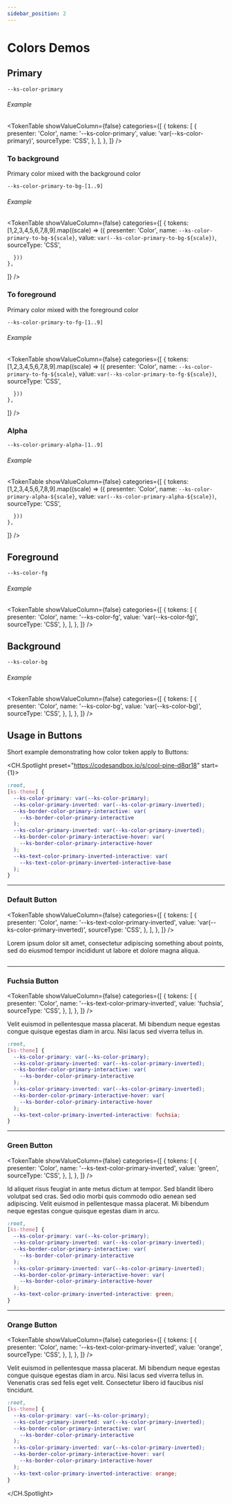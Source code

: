 ```yaml
---
sidebar_position: 2
---
```



# Colors Demos

## Primary

```
--ks-color-primary
```

###### Example

<TokenTable
  showValueColumn={false}
  categories={[
    {
      tokens: [
        {
          presenter: 'Color',
          name: '--ks-color-primary',
          value: 'var(--ks-color-primary)',
          sourceType: 'CSS',
        },
      ],
    },
  ]}
/>

### To background

Primary color mixed with the background color

```
--ks-color-primary-to-bg-[1..9]
```

###### Example

<TokenTable
  showValueColumn={false}
  categories={[
    {
      tokens: [1,2,3,4,5,6,7,8,9].map((scale) => ({
          presenter: 'Color',
          name: `--ks-color-primary-to-bg-${scale}`,
          value: `var(--ks-color-primary-to-bg-${scale})`,
          sourceType: 'CSS',

      }))
    },

]}
/>

### To foreground

Primary color mixed with the foreground color

```
--ks-color-primary-to-fg-[1..9]
```

###### Example

<TokenTable
  showValueColumn={false}
  categories={[
    {
      tokens: [1,2,3,4,5,6,7,8,9].map((scale) => ({
          presenter: 'Color',
          name: `--ks-color-primary-to-fg-${scale}`,
          value: `var(--ks-color-primary-to-fg-${scale})`,
          sourceType: 'CSS',

      }))
    },

]}
/>

### Alpha

```
--ks-color-primary-alpha-[1..9]
```

###### Example

<TokenTable
  showValueColumn={false}
  categories={[
    {
      tokens: [1,2,3,4,5,6,7,8,9].map((scale) => ({
          presenter: 'Color',
          name: `--ks-color-primary-alpha-${scale}`,
          value: `var(--ks-color-primary-alpha-${scale})`,
          sourceType: 'CSS',

      }))
    },

]}
/>

## Foreground

```
--ks-color-fg
```

###### Example

<TokenTable
  showValueColumn={false}
  categories={[
    {
      tokens: [
        {
          presenter: 'Color',
          name: '--ks-color-fg',
          value: 'var(--ks-color-fg)',
          sourceType: 'CSS',
        },
      ],
    },
  ]}
/>

## Background

```
--ks-color-bg
```

###### Example

<TokenTable
  showValueColumn={false}
  categories={[
    {
      tokens: [
        {
          presenter: 'Color',
          name: '--ks-color-bg',
          value: 'var(--ks-color-bg)',
          sourceType: 'CSS',
        },
      ],
    },
  ]}
/>

## Usage in Buttons

Short example demonstrating how color token apply to Buttons:

<CH.Spotlight preset="https://codesandbox.io/s/cool-pine-d8qr18" start={1}>

```css src/styles.css
:root,
[ks-theme] {
  --ks-color-primary: var(--ks-color-primary);
  --ks-color-primary-inverted: var(--ks-color-primary-inverted);
  --ks-border-color-primary-interactive: var(
    --ks-border-color-primary-interactive
  );
  --ks-color-primary-inverted: var(--ks-color-primary-inverted);
  --ks-border-color-primary-interactive-hover: var(
    --ks-border-color-primary-interactive-hover
  );
  --ks-text-color-primary-inverted-interactive: var(
    --ks-text-color-primary-inverted-interactive-base
  );
}
```

---

### Default Button

<TokenTable
  showValueColumn={false}
  categories={[
    {
      tokens: [
        {
          presenter: 'Color',
          name: '--ks-text-color-primary-inverted',
          value: 'var(--ks-color-primary-inverted)',
          sourceType: 'CSS',
        },
      ],
    },
  ]}
/>

Lorem ipsum dolor sit amet, consectetur adipiscing something about points, sed do eiusmod tempor incididunt ut labore et dolore magna aliqua.

```css src/styles.css

```

---

### Fuchsia Button

<TokenTable
  showValueColumn={false}
  categories={[
    {
      tokens: [
        {
          presenter: 'Color',
          name: '--ks-text-color-primary-inverted',
          value: 'fuchsia',
          sourceType: 'CSS',
        },
      ],
    },
  ]}
/>

Velit euismod in pellentesque massa placerat. Mi bibendum neque egestas congue quisque egestas diam in arcu. Nisi lacus sed viverra tellus in.

```css src/styles.css focus=12
:root,
[ks-theme] {
  --ks-color-primary: var(--ks-color-primary);
  --ks-color-primary-inverted: var(--ks-color-primary-inverted);
  --ks-border-color-primary-interactive: var(
    --ks-border-color-primary-interactive
  );
  --ks-color-primary-inverted: var(--ks-color-primary-inverted);
  --ks-border-color-primary-interactive-hover: var(
    --ks-border-color-primary-interactive-hover
  );
  --ks-text-color-primary-inverted-interactive: fuchsia;
}
```

---

### Green Button

<TokenTable
  showValueColumn={false}
  categories={[
    {
      tokens: [
        {
          presenter: 'Color',
          name: '--ks-text-color-primary-inverted',
          value: 'green',
          sourceType: 'CSS',
        },
      ],
    },
  ]}
/>

Id aliquet risus feugiat in ante metus dictum at tempor. Sed blandit libero volutpat sed cras. Sed odio morbi quis commodo odio aenean sed adipiscing. Velit euismod in pellentesque massa placerat. Mi bibendum neque egestas congue quisque egestas diam in arcu.

```css src/styles.css focus=12
:root,
[ks-theme] {
  --ks-color-primary: var(--ks-color-primary);
  --ks-color-primary-inverted: var(--ks-color-primary-inverted);
  --ks-border-color-primary-interactive: var(
    --ks-border-color-primary-interactive
  );
  --ks-color-primary-inverted: var(--ks-color-primary-inverted);
  --ks-border-color-primary-interactive-hover: var(
    --ks-border-color-primary-interactive-hover
  );
  --ks-text-color-primary-inverted-interactive: green;
}
```

---

### Orange Button

<TokenTable
  showValueColumn={false}
  categories={[
    {
      tokens: [
        {
          presenter: 'Color',
          name: '--ks-text-color-primary-inverted',
          value: 'orange',
          sourceType: 'CSS',
        },
      ],
    },
  ]}
/>

Velit euismod in pellentesque massa placerat. Mi bibendum neque egestas congue quisque egestas diam in arcu. Nisi lacus sed viverra tellus in. Venenatis cras sed felis eget velit. Consectetur libero id faucibus nisl tincidunt.

```css src/styles.css focus=12
:root,
[ks-theme] {
  --ks-color-primary: var(--ks-color-primary);
  --ks-color-primary-inverted: var(--ks-color-primary-inverted);
  --ks-border-color-primary-interactive: var(
    --ks-border-color-primary-interactive
  );
  --ks-color-primary-inverted: var(--ks-color-primary-inverted);
  --ks-border-color-primary-interactive-hover: var(
    --ks-border-color-primary-interactive-hover
  );
  --ks-text-color-primary-inverted-interactive: orange;
}
```

</CH.Spotlight>
